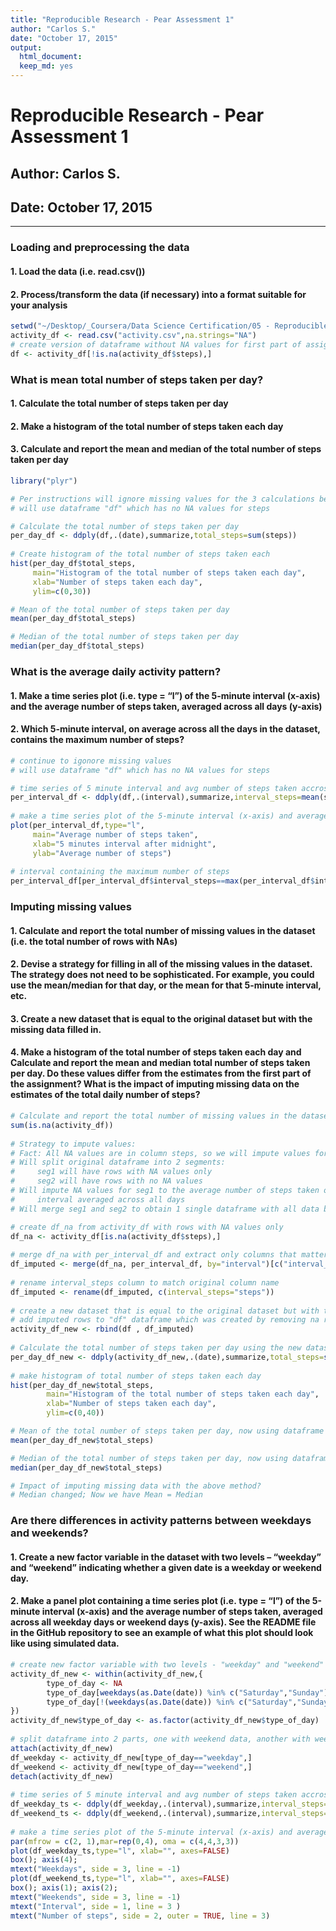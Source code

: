 ```yaml
---
title: "Reproducible Research - Pear Assessment 1"
author: "Carlos S."
date: "October 17, 2015"
output: 
  html_document:
  keep_md: yes
---
```


# Reproducible Research - Pear Assessment 1
## Author: Carlos S.
## Date: October 17, 2015

***

### Loading and preprocessing the data

#### 1. Load the data (i.e. read.csv())
#### 2. Process/transform the data (if necessary) into a format suitable for your analysis

```r
setwd("~/Desktop/_Coursera/Data Science Certification/05 - Reproducible Research/Project 1")
activity_df <- read.csv("activity.csv",na.strings="NA")
# create version of dataframe without NA values for first part of assignment
df <- activity_df[!is.na(activity_df$steps),]
```

### What is mean total number of steps taken per day?

#### 1. Calculate the total number of steps taken per day
#### 2. Make a histogram of the total number of steps taken each day
#### 3. Calculate and report the mean and median of the total number of steps taken per day

```r
library("plyr")

# Per instructions will ignore missing values for the 3 calculations below
# will use dataframe "df" which has no NA values for steps

# Calculate the total number of steps taken per day
per_day_df <- ddply(df,.(date),summarize,total_steps=sum(steps))
	
# Create histogram of the total number of steps taken each
hist(per_day_df$total_steps,
     main="Histogram of the total number of steps taken each day",
     xlab="Number of steps taken each day",
     ylim=c(0,30))

# Mean of the total number of steps taken per day
mean(per_day_df$total_steps)

# Median of the total number of steps taken per day
median(per_day_df$total_steps)
```

### What is the average daily activity pattern?

#### 1. Make a time series plot (i.e. type = "l") of the 5-minute interval (x-axis) and the average number of steps taken, averaged across all days (y-axis)
#### 2. Which 5-minute interval, on average across all the days in the dataset, contains the maximum number of steps?

```r
# continue to igonore missing values
# will use dataframe "df" which has no NA values for steps

# time series of 5 minute interval and avg number of steps taken accross all days
per_interval_df <- ddply(df,.(interval),summarize,interval_steps=mean(steps))
    
# make a time series plot of the 5-minute interval (x-axis) and average number of steps taken
plot(per_interval_df,type="l",
     main="Average number of steps taken", 
     xlab="5 minutes interval after midnight", 
     ylab="Average number of steps")
    
# interval containing the maximum number of steps
per_interval_df[per_interval_df$interval_steps==max(per_interval_df$interval_steps),1]
```

### Imputing missing values

#### 1. Calculate and report the total number of missing values in the dataset (i.e. the total number of rows with NAs)
#### 2. Devise a strategy for filling in all of the missing values in the dataset. The strategy does not need to be sophisticated. For example, you could use the mean/median for that day, or the mean for that 5-minute interval, etc.
#### 3. Create a new dataset that is equal to the original dataset but with the missing data filled in.
#### 4. Make a histogram of the total number of steps taken each day and Calculate and report the mean and median total number of steps taken per day. Do these values differ from the estimates from the first part of the assignment? What is the impact of imputing missing data on the estimates of the total daily number of steps?

```r
# Calculate and report the total number of missing values in the dataset
sum(is.na(activity_df))
    
# Strategy to impute values: 
# Fact: All NA values are in column steps, so we will impute values for this column only
# Will split original dataframe into 2 segments: 
#     seg1 will have rows with NA values only 
#     seg2 will have rows with no NA values
# Will impute NA values for seg1 to the average number of steps taken on 5 minutes
#     interval averaged across all days
# Will merge seg1 and seg2 to obtain 1 single dataframe with all data but no NA values

# create df_na from activity_df with rows with NA values only
df_na <- activity_df[is.na(activity_df$steps),]
    
# merge df_na with per_interval_df and extract only columns that matter
df_imputed <- merge(df_na, per_interval_df, by="interval")[c("interval_steps","date","interval")]
    
# rename interval_steps column to match original column name
df_imputed <- rename(df_imputed, c(interval_steps="steps"))
    
# create a new dataset that is equal to the original dataset but with the missing data filled in.
# add imputed rows to "df" dataframe which was created by removing na rows from original dataframe
activity_df_new <- rbind(df , df_imputed)
    
# Calculate the total number of steps taken per day using the new dataset with imputed values
per_day_df_new <- ddply(activity_df_new,.(date),summarize,total_steps=sum(steps))
    
# make histogram of total number of steps taken each day
hist(per_day_df_new$total_steps, 
    	main="Histogram of the total number of steps taken each day",
    	xlab="Number of steps taken each day",
    	ylim=c(0,40))

# Mean of the total number of steps taken per day, now using dataframe with imputed values
mean(per_day_df_new$total_steps)

# Median of the total number of steps taken per day, now using dataframe with imputed values
median(per_day_df_new$total_steps)

# Impact of imputing missing data with the above method?	
# Median changed; Now we have Mean = Median 
```

### Are there differences in activity patterns between weekdays and weekends?

#### 1. Create a new factor variable in the dataset with two levels – “weekday” and “weekend” indicating whether a given date is a weekday or weekend day.
#### 2. Make a panel plot containing a time series plot (i.e. type = "l") of the 5-minute interval (x-axis) and the average number of steps taken, averaged across all weekday days or weekend days (y-axis). See the README file in the GitHub repository to see an example of what this plot should look like using simulated data.

```r
# create new factor variable with two levels - "weekday" and "weekend"
activity_df_new <- within(activity_df_new,{
		type_of_day <- NA
		type_of_day[weekdays(as.Date(date)) %in% c("Saturday","Sunday")] <- "weekend"
		type_of_day[!(weekdays(as.Date(date)) %in% c("Saturday","Sunday"))] <- "weekday"
})
activity_df_new$type_of_day <- as.factor(activity_df_new$type_of_day)
	
# split dataframe into 2 parts, one with weekend data, another with weekday data
attach(activity_df_new)
df_weekday <- activity_df_new[type_of_day=="weekday",]
df_weekend <- activity_df_new[type_of_day=="weekend",]
detach(activity_df_new)
	
# time series of 5 minute interval and avg number of steps taken accross all days (weekdays and weekend days)
df_weekday_ts <- ddply(df_weekday,.(interval),summarize,interval_steps=mean(steps))
df_weekend_ts <- ddply(df_weekend,.(interval),summarize,interval_steps=mean(steps))
    
# make a time series plot of the 5-minute interval (x-axis) and average number of steps taken
par(mfrow = c(2, 1),mar=rep(0,4), oma = c(4,4,3,3))
plot(df_weekday_ts,type="l", xlab="", axes=FALSE)	
box(); axis(4); 
mtext("Weekdays", side = 3, line = -1)
plot(df_weekend_ts,type="l", xlab="", axes=FALSE)
box(); axis(1); axis(2); 
mtext("Weekends", side = 3, line = -1)
mtext("Interval", side = 1, line = 3 )
mtext("Number of steps", side = 2, outer = TRUE, line = 3)
```
